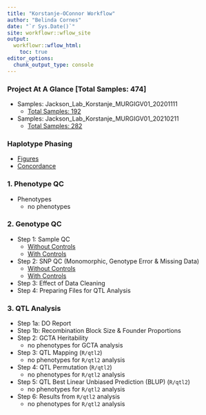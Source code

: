 ```yaml
---
title: "Korstanje-OConnor Workflow"
author: "Belinda Cornes"
date: "`r Sys.Date()`"
site: workflowr::wflow_site
output:
  workflowr::wflow_html:
    toc: true
editor_options:
  chunk_output_type: console
---
```


### Project At A Glance [Total Samples: 474]
* Samples: Jackson_Lab_Korstanje_MURGIGV01_20201111
	+ [Total Samples: 192](0.1_samples_batch_20201111.html)
* Samples: Jackson_Lab_Korstanje_MURGIGV01_20210211
	+ [Total Samples: 282](0.1_samples_batch_20210211.html)


### Haplotype Phasing
* [Figures](0.2_haplotype_comparison_bqc.html)
* [Concordance](0.3_concordance_random_samples_bqc.html)


### 1. Phenotype QC
* Phenotypes
	+ no phenotypes


### 2. Genotype QC
* Step 1: Sample QC 
	+ [Without Controls](2.1_sample_bqc.html)
	+ [With Controls](2.1_sample_bqc_wcont.html)
* Step 2: SNP QC (Monomorphic, Genotype Error & Missing Data)
	+ [Without Controls](2.2.1_snp_qc.html)
	+ [With Controls](2.2.1_snp_qc_wcont.html)
* Step 3: Effect of Data Cleaning
* Step 4: Preparing Files for QTL Analysis


### 3. QTL Analysis
* Step 1a: DO Report
* Step 1b: Recombination Block Size & Founder Proportions
* Step 2: GCTA Heritability
	+ no phenotypes for GCTA analysis
* Step 3: QTL Mapping (`R/qtl2`)
	+ no phenotypes for `R/qtl2` analysis
* Step 4: QTL Permutation (`R/qtl2`)
	+ no phenotypes for `R/qtl2` analysis
* Step 5: QTL Best Linear Unbiased Prediction (BLUP) (`R/qtl2`)
	+ no phenotypes for `R/qtl2` analysis
* Step 6: Results from `R/qtl2` analysis
	+ no phenotypes for `R/qtl2` analysis
